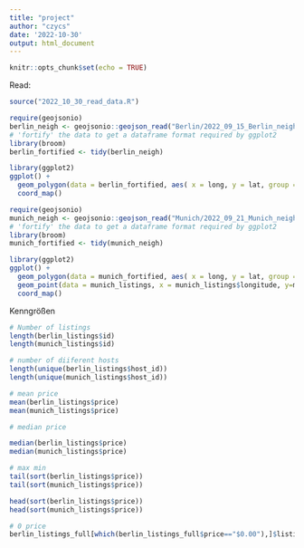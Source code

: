 ```yaml
---
title: "project"
author: "czycs"
date: '2022-10-30'
output: html_document
---
```


```r
knitr::opts_chunk$set(echo = TRUE)
```

Read:
```r
source("2022_10_30_read_data.R")
```

```r
require(geojsonio)
berlin_neigh <- geojsonio::geojson_read("Berlin/2022_09_15_Berlin_neighbourhoods.geojson", what = "sp")
# 'fortify' the data to get a dataframe format required by ggplot2
library(broom)
berlin_fortified <- tidy(berlin_neigh)

library(ggplot2)
ggplot() +
  geom_polygon(data = berlin_fortified, aes( x = long, y = lat, group = group), fill="#69b3a2", color="white") +
  coord_map()

```

```r
require(geojsonio)
munich_neigh <- geojsonio::geojson_read("Munich/2022_09_21_Munich_neighbourhoods.geojson", what = "sp")
# 'fortify' the data to get a dataframe format required by ggplot2
library(broom)
munich_fortified <- tidy(munich_neigh)

library(ggplot2)
ggplot() +
  geom_polygon(data = munich_fortified, aes( x = long, y = lat, group = group), fill="#69b3a2", color="white") +
  geom_point(data = munich_listings, x = munich_listings$longitude, y=munich_listings$latitude, size=0.5) +
  coord_map()
```
Kenngrößen

```r
# Number of listings
length(berlin_listings$id)
length(munich_listings$id)

# number of diiferent hosts
length(unique(berlin_listings$host_id))
length(unique(munich_listings$host_id))

# mean price 
mean(berlin_listings$price)
mean(munich_listings$price)

# median price

median(berlin_listings$price)
median(munich_listings$price)

# max min
tail(sort(berlin_listings$price))
tail(sort(munich_listings$price))

head(sort(berlin_listings$price))
head(sort(munich_listings$price))

# 0 price
berlin_listings_full[which(berlin_listings_full$price=="$0.00"),]$listing_url


```

